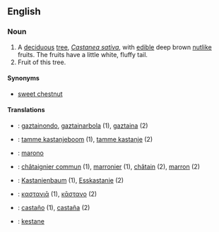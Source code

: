 ==English==
{{wikipedia}}

===Noun===
{{en-noun|sg=[[Spanish]] [[chestnut]]}}

# A [[deciduous]] [[tree]], ''[[Castanea sativa]]'', with [[edible]] deep brown [[nut]]like fruits. The fruits have a little white, fluffy tail.
# Fruit of this tree.

====Synonyms====
*[[sweet chestnut]]

====Translations====
{{trans-top|tree}}
{{trans-mid}}
{{trans-bottom}}

{{trans-top|fruit}}
{{trans-mid}}
{{trans-bottom}}

{{checktrans-top}}
*{{ttbc|Basque}}: [[gaztainondo]], [[gaztainarbola]] (1), [[gaztaina]] (2)
*{{ttbc|Dutch}}: [[tamme kastanjeboom]] (1), [[tamme kastanje]] {{m}} (2)
*{{ttbc|Esperanto}}: [[marono]]
*{{ttbc|French}}: [[châtaignier commun]] {{m}} (1), [[marronier]] {{m}} (1), [[châtain]] {{m}} (2), [[marron]] {{m}} (2)
*{{ttbc|German}}: [[Kastanienbaum]] {{m}} (1), [[Esskastanie]] {{f}} (2)
*{{ttbc|Greek}}: [[καστανιᾱ]] {{f}} (1), [[κᾱστανο]] {{n}} (2)
*{{ttbc|Spanish}}: [[castaño]] {{m}} (1), [[castaña]] {{f}} (2)
*{{ttbc|Turkish}}: [[kestane]]
{{checktrans-bottom}}